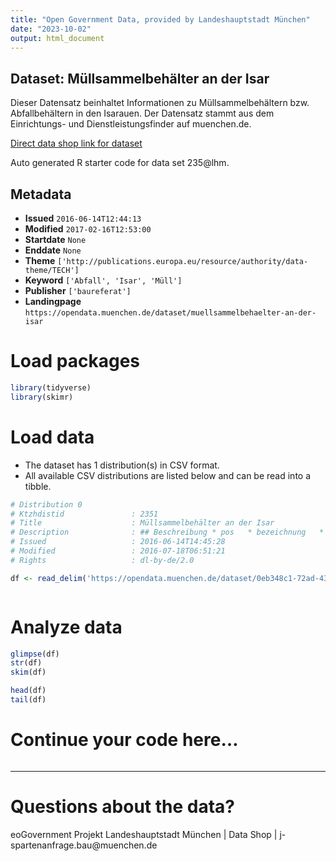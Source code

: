 ```yaml
---
title: "Open Government Data, provided by Landeshauptstadt München"
date: "2023-10-02"
output: html_document
---
```


## Dataset: Müllsammelbehälter an der Isar

Dieser Datensatz beinhaltet Informationen zu Müllsammelbehältern bzw. Abfallbehältern in den Isarauen. Der Datensatz stammt aus dem Einrichtungs- und Dienstleistungsfinder auf muenchen.de.

[Direct data shop link for dataset](https://opendata.muenchen.de/dataset/muellsammelbehaelter-an-der-isar)

Auto generated R starter code for data set 235@lhm.

## Metadata

- **Issued** `2016-06-14T12:44:13`
- **Modified** `2017-02-16T12:53:00`
- **Startdate** `None`
- **Enddate** `None`
- **Theme** `['http://publications.europa.eu/resource/authority/data-theme/TECH']`
- **Keyword** `['Abfall', 'Isar', 'Müll']`
- **Publisher** `['baureferat']`
- **Landingpage** `https://opendata.muenchen.de/dataset/muellsammelbehaelter-an-der-isar`


# Load packages

```r

library(tidyverse)
library(skimr)

```

# Load data

-   The dataset has 1 distribution(s) in CSV format.
-   All available CSV distributions are listed below and can be read into a tibble.

```r

# Distribution 0
# Ktzhdistid               : 2351
# Title                    : Müllsammelbehälter an der Isar
# Description              : ## Beschreibung * pos	 * bezeichnung	 * unterhalt	 * code	 * latitude (Geographische Breite) * longitude (Geographische Länge) * photo_url
# Issued                   : 2016-06-14T14:45:28
# Modified                 : 2016-07-18T06:51:21
# Rights                   : dl-by-de/2.0

df <- read_delim('https://opendata.muenchen.de/dataset/0eb348c1-72ad-4384-b573-03b7c6a826c3/resource/5ad81dfc-e30d-41c0-9189-342a43893fc5/download/muellsammelbehaelter-an-der-isar-2016-07-15.csv')



```

# Analyze data

```r

glimpse(df)
str(df)
skim(df)

head(df)
tail(df)

```

# Continue your code here...

```r

```

------------------------------------------------------------------------

# Questions about the data?

eoGovernment Projekt Landeshauptstadt München | Data Shop | j-spartenanfrage.bau@muenchen.de
